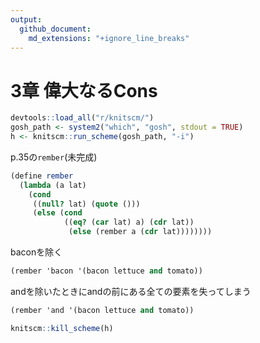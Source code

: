 ```yaml
---
output:
  github_document:
    md_extensions: "+ignore_line_breaks"
---
```


# 3章 偉大なるCons

```r
devtools::load_all("r/knitscm/")
gosh_path <- system2("which", "gosh", stdout = TRUE)
h <- knitscm::run_scheme(gosh_path, "-i")
```

p.35の`rember`(未完成)

```scm
(define rember
  (lambda (a lat)
    (cond
     ((null? lat) (quote ()))
     (else (cond
            ((eq? (car lat) a) (cdr lat))
             (else (rember a (cdr lat))))))))
```

baconを除く

```scm
(rember 'bacon '(bacon lettuce and tomato))
```

andを除いたときにandの前にある全ての要素を失ってしまう

```scm
(rember 'and '(bacon lettuce and tomato))
```

```r
knitscm::kill_scheme(h)
```
